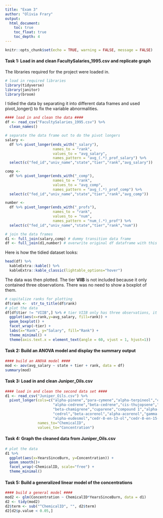 ```yaml
---
title: "Exam 3"
author: "Olivia Frary"
output: 
  html_document:
    toc: true
    toc_float: true
    toc_depth: 4
---
```


```r
knitr::opts_chunk$set(echo = TRUE, warning = FALSE, message = FALSE)
```

#### Task 1: Load in and clean **FacultySalaries_1995.csv** and replicate graph

The libraries required for the project were loaded in.

```r
# load in required libraries
library(tidyverse)
library(janitor)
library(broom)
```

I tidied the data by separating it into different data frames and used pivot_longer() to fix the variable abnormalities.

```r
#### load in and clean the data ####
df <- read_csv("FacultySalaries_1995.csv") %>% 
  clean_names()

# separate the data frame out to do the pivot longers
salary <- 
  df %>% pivot_longer(ends_with("_salary"),
                      names_to = "rank",
                      values_to = "avg_salary",
                      names_pattern = "avg_(.*)_prof_salary") %>% 
  select(c("fed_id","univ_name","state","tier","rank","avg_salary"))

comp <- 
  df %>% pivot_longer(ends_with("_comp"),
                      names_to = "rank",
                      values_to = "avg_comp",
                      names_pattern = "avg_(.*)_prof_comp") %>% 
  select(c("fed_id","univ_name","state","tier","rank","avg_comp"))

number <- 
  df %>% pivot_longer(ends_with("_profs"),
                      names_to = "rank",
                      values_to = "num",
                      names_pattern = "num_(.*)_prof") %>% 
  select(c("fed_id","univ_name","state","tier","rank","num"))

# join the data frames
d1 <- full_join(salary,comp) # dummy transition data frame
df <- full_join(d1,number) # overwrite original df dataframe with this tidy version

```

Here is how the tidied dataset looks:

```r
head(df) %>% 
  kableExtra::kable() %>% 
  kableExtra::kable_classic(lightable_options="hover")
```

The data was then plotted. The tier **VIIB** is not included because it only contained three observations. There was no need to show a boxplot of them.

```r
# capitalize ranks for plotting
df$rank <-  str_to_title(df$rank) 
# plot the data
df[df$tier != "VIIB",] %>% # tier VIIB only has three observations, it will not be plotted here
  ggplot(aes(x=rank,y=avg_salary, fill=rank)) +
  geom_boxplot() +
  facet_wrap(~tier) +
  labs(x="Rank", y="Salary", fill="Rank") +
  theme_minimal() +
  theme(axis.text.x = element_text(angle = 60, vjust = 1, hjust=1))
```

#### Task 2: Build an ANOVA model and display the summary output

```r
#### build an ANOVA model ####
mod <- aov(avg_salary ~ state + tier + rank, data = df)
summary(mod)
```

#### Task 3: Load in and clean **Juniper_Oils.csv** 

```r
#### load in and clean the second data set ####
d1 <- read_csv("Juniper_Oils.csv") %>% 
  pivot_longer(cols=c("alpha-pinene","para-cymene","alpha-terpineol","cedr-9-ene",
                      "alpha-cedrene","beta-cedrene","cis-thujopsene","alpha-himachalene",
                      "beta-chamigrene","cuparene","compound 1","alpha-chamigrene","widdrol",
                      "cedrol","beta-acorenol","alpha-acorenol","gamma-eudesmol","beta-eudesmol",
                      "alpha-eudesmol","cedr-8-en-13-ol","cedr-8-en-15-ol","compound 2","thujopsenal"),
               names_to="ChemicalID",
               values_to="Concentration")
```

#### Task 4: Graph the cleaned data from **Juniper_Oils.csv** 

```r
# plot the data
d1 %>% 
  ggplot(aes(x=YearsSinceBurn, y=Concentration)) +
  geom_smooth()+
  facet_wrap(~ChemicalID, scale="free") + 
  theme_minimal()
```

#### Task 5: Build a generalized linear model of the concentrations

```r
#### build a general model ####
mod2 <- glm(Concentration ~ ChemicalID*YearsSinceBurn, data = d1)
d2 <- tidy(mod2)
d2$term <- sub("^ChemicalID", "", d2$term)
d2[d2$p.value < 0.05,]
```

